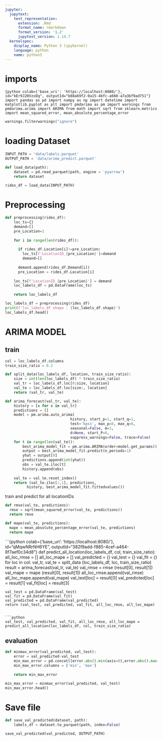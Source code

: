 ```yaml
---
jupyter:
  jupytext:
    text_representation:
      extension: .Rmd
      format_name: rmarkdown
      format_version: '1.2'
      jupytext_version: 1.14.7
  kernelspec:
    display_name: Python 3 (ipykernel)
    language: python
    name: python3
---
```


<!-- #region id="KzcJPH0e1BE6" -->
# imports
<!-- #endregion -->

```{python colab={'base_uri': 'https://localhost:8080/'}, id="kEr9J20VzxOq", outputId="b88a69f2-0a15-4bfc-a660-a7a3bf9ad751"}
import pandas as pd
import numpy as np
import datetime
import matplotlib.pyplot as plt
import pmdarima as pm
import warnings
from pmdarima.arima import ARIMA
from math import sqrt
from sklearn.metrics import mean_squared_error, mean_absolute_percentage_error
```

```python
warnings.filterwarnings("ignore")
```

<!-- #region id="uEOhGFuj2J3p" -->
# loading Dataset
<!-- #endregion -->

```python
INPUT_PATH = 'data/labels.parquet'
OUTPUT_PATH = 'data/arima_predict.parquet'
```

```python
def load_data(path):
    dataset = pd.read_parquet(path, engine = 'pyarrow') 
    return dataset
```

```python
rides_df = load_data(INPUT_PATH)
```

# Preprocessing 

```python
def preprocessing(rides_df):
    loc_ts={}
    demand=[]
    pre_Location=1
    
    for i in range(len(rides_df)):
        
      if rides_df.Location[i]!=pre_Location:
        loc_ts[f'LocationID_{pre_Location}']=demand
        demand=[]
          
      demand.append(rides_df.Demand[i])
      pre_Location = rides_df.Location[i]
        
    loc_ts[f'LocationID_{pre_Location}'] = demand
    loc_labels_df = pd.DataFrame(loc_ts)
    
    return loc_labels_df
```

```python
loc_labels_df = preprocessing(rides_df)
print(f'loc_labels_df shape : {loc_labels_df.shape}')
loc_labels_df.head()
```

<!-- #region id="7fgxL33c7yRz" -->
# ARIMA MODEL
<!-- #endregion -->

<!-- #region id="Ty2gmgJ3Yuig" -->
## train 
<!-- #endregion -->

```python
col = loc_labels_df.columns
train_size_ratio = 0.2
```

```python
def split_data(loc_labels_df, location, train_size_ratio):
    size = int(len(loc_labels_df) * train_size_ratio)
    val_tr = loc_labels_df.loc[0:size, location]
    val_te = loc_labels_df.loc[size:, location]
    return (val_tr, val_te)
```

```python
def arima_forecast(val_tr, val_te):
    history = [x for x in val_tr]
    predictions = []
    model = pm.arima.auto_arima(
                              history, start_p=1, start_q=1,
                              test='kpss', max_p=8, max_q=8,
                              seasonal=False, m=1,
                              d=None, start_P=0,
                              suppress_warnings=False, trace=False)
    for t in range(len(val_te)):
        best_arima_model_fit = pm.arima.ARIMA(order=model.get_params().get("order")).fit(history)
        output = best_arima_model_fit.predict(n_periods=1)
        yhat = output[0]
        predictions.append(int(yhat))
        obs = val_te.iloc[t]
        history.append(obs)
    
    val_te = val_te.reset_index()
    return (val_te.iloc[:,1], predictions,
          history, best_arima_model_fit.fittedvalues())

```

<!-- #region id="SllaVhLm3UCg" -->
train and predict for all locationIDs

<!-- #endregion -->

```python
def rmse(val_te, predictions):
  rmse = sqrt(mean_squared_error(val_te, predictions))
  return rmse
```

```python
def mape(val_te, predictions):
  mape = mean_absolute_percentage_error(val_te, predictions)
  return mape
```

```{python colab={'base_uri': 'https://localhost:8080/'}, id="qMqwNRrNH6YE", outputId="382f9add-f885-4cef-a464-8f7aef0c34d8"}
def predict_all_location(loc_labels_df, col, train_size_ratio):
    all_loc_rmse = []
    all_loc_mape = []
    val_predicted = {}
    val_test = {}
    val_fit = {}
    for loc in col:
        val_tr, val_te = split_data (loc_labels_df, loc, train_size_ratio)
        result = arima_forecast(val_tr, val_te)
        val_rmse = rmse (result[0], result[1])
        val_mape = mape (result[0], result[1])
        all_loc_rmse.append(val_rmse)
        all_loc_mape.append(val_mape)
        val_test[loc] = result[0]
        val_predicted[loc] = result[1]
        val_fit[loc] = result[3]
    
    val_test = pd.DataFrame(val_test)
    val_fit = pd.DataFrame(val_fit)
    val_predicted = pd.DataFrame(val_predicted)
    return (val_test, val_predicted, val_fit, all_loc_rmse, all_loc_mape)
```

```python
val_test, val_predicted, val_fit, all_loc_rmse, all_loc_mape = predict_all_location(loc_labels_df, col, train_size_ratio)
```

<!-- #region id="t9TmKfCS3Fpx" -->
## evaluation
<!-- #endregion -->

```python
def minmax_error(val_predicted, val_test):
    error = val_predicted-val_test
    min_max_error = pd.concat([error.abs().min(axis=0),error.abs().max(axis=0)], axis=1,sort=False)
    min_max_error.columns = ['min', 'max']
    
    return min_max_error
```

```python
min_max_error = minmax_error(val_predicted, val_test)
min_max_error.head()
```

# Save file

```python
def save_val_predicted(dataset, path):
    labels_df = dataset.to_parquet(path, index=False)
```

```python
save_val_predicted(val_predicted, OUTPUT_PATH)
```
